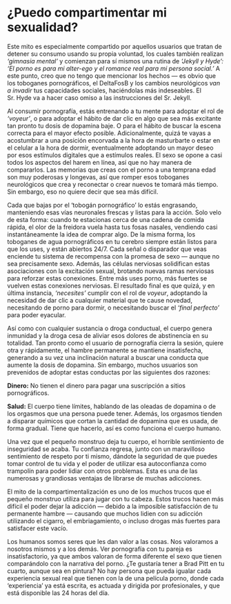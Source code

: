 # ¿Puedo compartimentar mi sexualidad? {#puedo-compartimentar-mi-sexualidad}

Este mito es especialmente compartido por aquellos usuarios que tratan de detener su consumo usando su propia voluntad, los cuales también realizan _'gimnasia mental'_ y comienzan para sí mismos una rutina de _'Jekyll y Hyde': 'El porno es para mi alter-ego y el romance real para mi persona social.'_ A este punto, creo que no tengo que mencionar los hechos — es obvio que los toboganes pornográficos, el DeltaFosB y los cambios neurológicos _van a invadir_ tus capacidades sociales, haciéndolas más indeseables. El Sr. Hyde va a hacer caso omiso a las instrucciones del Sr. Jekyll.

Al consumir pornografía, estás entrenando a tu mente para adoptar el rol de _'voyeur'_, o para adoptar el hábito de dar clic en algo que sea más excitante tan pronto tu dosis de dopamina baje. O para el hábito de buscar la escena correcta para el mayor efecto posible. Adicionalmente, quizá te vayas a acostumbrar a una posición encorvada a la hora de masturbarte o estar en el celular a la hora de dormir, eventualmente adoptando un mayor deseo por esos estímulos digitales que a estímulos reales. El sexo se opone a casi todos los aspectos del harem en línea, así que no hay manera de compararlos. Las memorias que creas con el porno a una temprana edad son muy poderosas y longevas, así que romper esos toboganes neurológicos que crea y reconectar o crear nuevos te tomará más tiempo. Sin embargo, eso no quiere decir que sea más difícil.

Cada que bajas por el 'tobogán pornográfico' lo estás engrasando, manteniendo esas vías neuronales frescas y listas para la acción. Solo velo de esta forma: cuando te estacionas cerca de una cadena de comida rápida, el olor de la freidora vuela hasta tus fosas nasales, vendiendo casi instantáneamente la idea de comprar algo. De la misma forma, los toboganes de agua pornográficos en tu cerebro siempre están listos para que los uses, y están abiertos 24/7. Cada señal o disparador que veas enciende tu sistema de recompensa con la promesa de sexo — aunque no sea precisamente sexo. Además, las células nerviosas solidifican estas asociaciones con la excitación sexual, brotando nuevas ramas nerviosas para reforzar estas conexiones. Entre más uses porno, más fuertes se vuelven estas conexiones nerviosas. El resultado final es que quizá, y en última instancia, _'necesites'_ cumplir con el rol de _voyeur_, adoptando la necesidad de dar clic a cualquier material que te cause novedad, necesitando de porno para dormir, o necesitando buscar el _'final perfecto'_ para poder eyacular.

Así como con cualquier sustancia o droga conductual, el cuerpo genera inmunidad y la droga cesa de aliviar esos dolores de abstinencia en su totalidad. Tan pronto como el usuario de pornografía cierra la sesión, quiere otra y rápidamente, el hambre permanente se mantiene insatisfecha, generando a su vez una inclinación natural a buscar una conducta que aumente la dosis de dopamina. Sin embargo, muchos usuarios son prevenidos de adoptar estas conductas por las siguientes dos razones:

**Dinero:** No tienen el dinero para pagar una suscripción a sitios pornográficos.

**Salud:** El cuerpo tiene límites, hablando de las oleadas de dopamina o de los orgasmos que una persona puede tener. Además, los orgasmos tienden a disparar químicos que cortan la cantidad de dopamina que es usada, de forma gradual. Tiene que hacerlo, así es como funciona el cuerpo humano.

Una vez que el pequeño monstruo deja tu cuerpo, el horrible sentimiento de inseguridad se acaba. Tu confianza regresa, junto con un maravilloso sentimiento de respeto por ti mismo, dándote la seguridad de que puedes tomar control de tu vida y el poder de utilizar esa autoconfianza como trampolín para poder lidiar con otros problemas. Esta es una de las numerosas y grandiosas ventajas de librarse de muchas adicciones.

El mito de la compartimentalización es uno de los muchos trucos que el pequeño monstruo utiliza para jugar con tu cabeza. Estos trucos hacen más difícil el poder dejar la adicción — debido a la imposible satisfacción de tu permanente hambre — causando que muchos lidien con su adicción utilizando el cigarro, el embriagamiento, o incluso drogas más fuertes para satisfacer este vacío.

Los humanos somos seres que les dan valor a las cosas. Nos valoramos a nosotros mismos y a los demás. Ver pornografía con tu pareja es insatisfactorio, ya que ambos valoran de forma diferente el sexo que tienen comparándolo con la narrativa del porno. ¿Te gustaría tener a Brad Pitt en tu cuarto, aunque sea en pintura? No hay persona que pueda igualar cada experiencia sexual real que tienen con la de una película porno, donde cada 'experiencia' ya está escrita, es actuada y dirigida por profesionales, y que está disponible las 24 horas del día.
